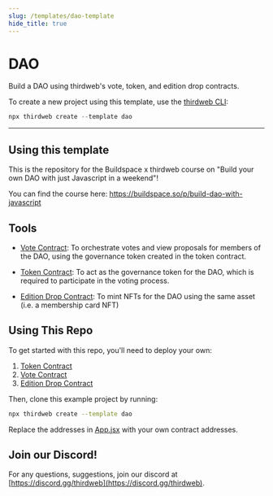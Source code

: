 ```yaml
---
slug: /templates/dao-template
hide_title: true
---
```



# DAO

Build a DAO using thirdweb's vote, token, and edition drop contracts.

To create a new project using this template, use the [thirdweb CLI](/thirdweb-cli):

```jsx
npx thirdweb create --template dao
```

<div
  style={{
    display: "flex",
    flexDirection: "row",
    gap: "2%",
    marginBottom: 32,
    width: "100%",
    alignItems: "center",
    justifyContent: "center",
    marginTop: 16,
  }}
>
  <DemoButton link="https://dao.thirdweb-example.com" name="dao" />
  <ViewCodeButton link="https://github.com/thirdweb-example/dao" name="dao" />
</div>

---

## Using this template

This is the repository for the Buildspace x thirdweb course on "Build your own DAO with just Javascript in a weekend"!

You can find the course here: https://buildspace.so/p/build-dao-with-javascript

## Tools

- [Vote Contract](https://portal.thirdweb.com/pre-built-contracts/vote): To orchestrate votes and view proposals for members of the DAO, using the governance token created in the token contract.

- [Token Contract](https://portal.thirdweb.com/pre-built-contracts/token): To act as the governance token for the DAO, which is required to participate in the voting process.

- [Edition Drop Contract](https://portal.thirdweb.com/pre-built-contracts/edition-drop): To mint NFTs for the DAO using the same asset (i.e. a membership card NFT)

## Using This Repo

To get started with this repo, you'll need to deploy your own:

1. [Token Contract](https://portal.thirdweb.com/pre-built-contracts/token)
2. [Vote Contract](https://portal.thirdweb.com/pre-built-contracts/vote)
3. [Edition Drop Contract](https://portal.thirdweb.com/pre-built-contracts/edition-drop)

Then, clone this example project by running:

```bash
npx thirdweb create --template dao
```

Replace the addresses in [App.jsx](https://github.com/thirdweb-example/dao/blob/main/src/App.jsx) with your own contract addresses.

## Join our Discord!

For any questions, suggestions, join our discord at [https://discord.gg/thirdweb](https://discord.gg/thirdweb).
